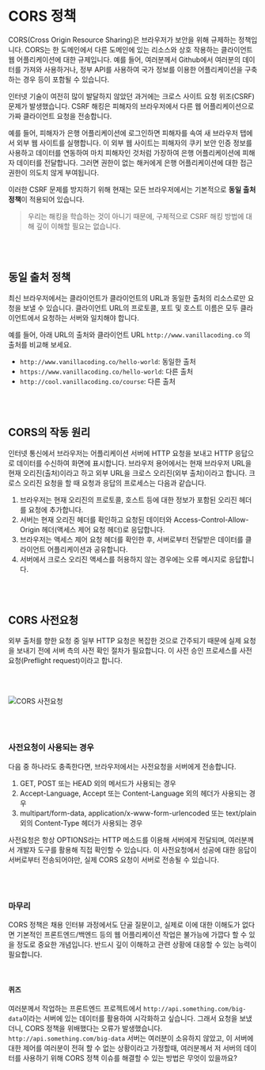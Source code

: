 
# CORS 정책

CORS(Cross Origin Resource Sharing)은 브라우저가 보안을 위해 규제하는 정책입니다. CORS는 한 도메인에서 다른 도메인에 있는 리소스와 상호 작용하는 클라이언트 웹 어플리케이션에 대한 규제입니다. 예를 들어, 여러분께서 Github에서 여러분의 데이터를 가져와 사용하거나, 정부 API를 사용하여 국가 정보를 이용한 어플리케이션을 구축하는 경우 등이 포함될 수 있습니다.

인터넷 기술이 여전히 많이 발달하지 않았던 과거에는 크로스 사이트 요청 위조(CSRF) 문제가 발생했습니다. CSRF 해킹은 피해자의 브라우저에서 다른 웹 어플리케이션으로 가짜 클라이언트 요청을 전송합니다.

예를 들어, 피해자가 은행 어플리케이션에 로그인하면 피해자를 속여 새 브라우저 탭에서 외부 웹 사이트를 실행합니다. 이 외부 웹 사이트는 피해자의 쿠키 보안 인증 정보를 사용하고 데이터를 연동하여 마치 피해자인 것처럼 가장하여 은행 어플리케이션에 피해자 데이터를 전달합니다. 그러면 권한이 없는 해커에게 은행 어플리케이션에 대한 접근 권한이 의도치 않게 부여됩니다.

이러한 CSRF 문제를 방지하기 위해 현재는 모든 브라우저에서는 기본적으로 **동일 출처 정책**이 적용되어 있습니다.

> 우리는 해킹을 학습하는 것이 아니기 때문에, 구체적으로 CSRF 해킹 방법에 대해 깊이 이해할 필요는 없습니다.

<br />
<br />

## 동일 출처 정책

최신 브라우저에서는 클라이언트가 클라이언트의 URL과 동일한 출처의 리소스로만 요청을 보낼 수 있습니다. 클라이언트 URL의 프로토콜, 포트 및 호스트 이름은 모두 클라이언트에서 요청하는 서버와 일치해야 합니다.

예를 들어, 아래 URL의 출처와 클라이언트 URL `http://www.vanillacoding.co` 의 출처를 비교해 보세요.

- `http://www.vanillacoding.co/hello-world`: 동일한 출처
- `https://www.vanillacoding.co/hello-world`: 다른 출처
- `http://cool.vanillacoding.co/course`: 다른 출처

<br />
<br />

## CORS의 작동 원리

인터넷 통신에서 브라우저는 어플리케이션 서버에 HTTP 요청을 보내고 HTTP 응답으로 데이터를 수신하여 화면에 표시합니다. 브라우저 용어에서는 현재 브라우저 URL을 현재 오리진(출처)이라고 하고 외부 URL을 크로스 오리진(외부 출처)이라고 합니다. 크로스 오리진 요청을 할 때 요청과 응답의 프로세스는 다음과 같습니다.

1. 브라우저는 현재 오리진의 프로토콜, 호스트 등에 대한 정보가 포함된 오리진 헤더를 요청에 추가합니다.
2. 서버는 현재 오리진 헤더를 확인하고 요청된 데이터와 Access-Control-Allow-Origin 헤더(액세스 제어 요청 헤더)로 응답합니다.
3. 브라우저는 액세스 제어 요청 헤더를 확인한 후, 서버로부터 전달받은 데이터를 클라이언트 어플리케이션과 공유합니다.
4. 서버에서 크로스 오리진 액세스를 허용하지 않는 경우에는 오류 메시지로 응답합니다.

<br />
<br />

## CORS 사전요청

외부 출처를 향한 요청 중 일부 HTTP 요청은 복잡한 것으로 간주되기 때문에 실제 요청을 보내기 전에 서버 측의 사전 확인 절차가 필요합니다. 이 사전 승인 프로세스를 사전 요청(Preflight request)이라고 합니다.

<br />
<br />

![CORS 사전요청](./assets/cors/preflight.png)

<br />
<br />

### 사전요청이 사용되는 경우

다음 중 하나라도 충족한다면, 브라우저에서는 사전요청을 서버에게 전송합니다.

1. GET, POST 또는 HEAD 외의 메서드가 사용되는 경우
2. Accept-Language, Accept 또는 Content-Language 외의 헤더가 사용되는 경우
3. multipart/form-data, application/x-www-form-urlencoded 또는 text/plain 외의 Content-Type 헤더가 사용되는 경우

사전요청은 항상 OPTIONS라는 HTTP 메소드를 이용해 서버에게 전달되며, 여러분께서 개발자 도구를 활용해 직접 확인할 수 있습니다. 이 사전요청에서 성공에 대한 응답이 서버로부터 전송되어야만, 실제 CORS 요청이 서버로 전송될 수 있습니다.

<br />
<br />

### 마무리

CORS 정책은 채용 인터뷰 과정에서도 단골 질문이고, 실제로 이에 대한 이해도가 없다면 기본적인 프론트엔드/백엔드 등의 웹 어플리케이션 작업은 불가능에 가깝다 할 수 있을 정도로 중요한 개념입니다. 반드시 깊이 이해하고 관련 상황에 대응할 수 있는 능력이 필요합니다.

<br />

#### 퀴즈

여러분께서 작업하는 프론트엔드 프로젝트에서 `http://api.something.com/big-data`이라는 서버에 있는 데이터를 활용하여 시각화하고 싶습니다. 그래서 요청을 보냈더니, CORS 정책을 위배했다는 오류가 발생했습니다. `http://api.something.com/big-data` 서버는 여러분이 소유하지 않았고, 이 서버에 대한 제어를 여러분이 전혀 할 수 없는 상황이라고 가정할때, 여러분께서 저 서버의 데이터를 사용하기 위해 CORS 정책 이슈를 해결할 수 있는 방법은 무엇이 있을까요?
